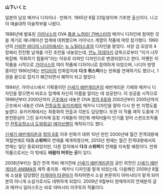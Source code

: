 '''山下いくと'''

일본의 남성 메카닉 디자이너 · 만화가. 1965년 8월 23일생이며 기후현 출신이다. 나고야 예술대학 미술학부를 나왔다.

1988년에 발표된 [[가이낙스]]의 OVA [[톱을 노려라! 건버스터]]의 메카닉 디자인에 참여한 것을 계기로 애니메이션 업계에 데뷔했으며 가이낙스 계열의 작품에 여럿 참가했다. 1990년의 [[신비한 바다의 나디아]]에서는 [[뉴 노틸러스호]]의 디자인을 맡았다. 서양 검 모양의 4장짜리 전진형 날개를 가진 초안을 내놓았는데, [[안노 히데아키]] 감독으로부터 "이거 너무 복잡해. 작화하기 힘들어"라는 이유로 리파인 디자인으로 변경되었다고 한다. 어쨌든 이 작품을 시작으로 [[가이낙스]]의 여러 작품에 디자이너로 참여하게 되었으며, 나디아 방영 중이던 1990년에는 [[반다이]]의 만화잡지에 '''다크 위스퍼'''라는 만화를 연재하기도 했으나, 1권을 끝으로 잡지가 폐간되면서 폐작이 되고 말았다.

1994년, 가이낙스에서 기획중이던 [[신세기 에반게리온]]의 에반게리온 기체와 메카닉 디자인을 맡으면서 비로소 업계에 자신의 이름을 알리는 데 성공한다. 이 성공을 시작으로 1998년부터 2000년까지 [[곤조]]에서 내놓은 OVA [[청의 6호]]와 2002년부터 2005년까지 곤조에서 내놓은 OVA [[전투요정 유키카제]]의 메카닉 디자인을 맡아 다시 한 번 지명도를 높였다. 유키카제에서는 최종화의 연출과 각본도 담당했다. 또한 이 작품 제작 도중에 기분전환삼아 그린 유키카제 등장 기체들의 의인화 캐릭터들이 인기를 얻어 스핀오프작품인 [[전투요정소녀 도와줘요! 메이브쨩]]이 제작되기도 했다.

[[신세기 에반게리온]]과 [[청의 6호]] 이후 만화가 데뷔 10년 만인 2000년에 월간 전격대왕에 격월연재로 '''다크 스위퍼'''의 연재를 재개하였으며, 2013년 현재는 월간 전격대왕에서의 연재는 일단 종료되었지만, 다른 잡지에서 '''다크 스위퍼'''의 연재를 지속할 예정이다. 만화 작품으로서는 이 밖에도 '''바람이 머무는 곳'''이 있다.

2008년부터는 월간 전격 하비 매거진에 [[신세기 에반게리온]]의 공인 외전인 [[신세기 에반게리온 ANIMA]]의 제작 총지휘 · 메카닉 디자인을 맡게 되었는데, 다음해인 2009년 8월에 소설을 담당했던 [[카게야마 타쿠마]]가 하차하면서 소설 본문까지 야마시타가 맡게 되어 본의 아니게 소설가로서도 데뷔하게 되었다. 2009년 9월부터 현재까지의 연재분의 글과 메카닉 일러스트는 바로 야마시타 이쿠토의 작품이다.
